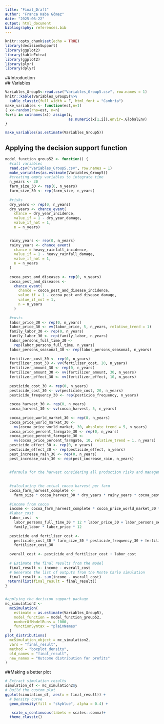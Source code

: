 ```yaml
---
title: "Final_Draft"
author: "Franca Kaba Gómez"
date: "2025-06-22"
output: html_document
bibliography: references.bib
---
```


```r
knitr::opts_chunk$set(echo = TRUE)
library(decisionSupport)
library(ggplot2)
library(kableExtra)
library(ggplot2)
library(plyr)
library(dplyr)
```

##Introduction  
## Variables  

```r
Variables_Group5<-read.csv("Variables_Group5.csv", row.names = 1)
knitr::kable(Variables_Group5)%>%
  kable_classic(full_width = F, html_font = "Cambria")
make_variables <- function(est,n=1)
{ x<-random(rho=est, n=n)
for(i in colnames(x)) assign(i,
                             as.numeric(x[1,i]),envir=.GlobalEnv)
}

```
```r
make_variables(as.estimate(Variables_Group5))

```

## Applying the decision support function
```r

model_function_group52 <- function() {
  #call variables
  read.csv("Variables_Group5.csv", row.names = 1)
  make_variables(as.estimate(Variables_Group5))
  #creating empty variables to integrate time
  n_years <- 30
  farm_size_30 <- rep(0, n_years)
  farm_size_30 <- rep(farm_size, n_years)
  
  #risks
  dry_years <- rep(0, n_years)
  dry_years <- chance_event(
    chance = dry_year_incidence,
    value_if = 1 - dry_year_damage,
    value_if_not = 1,
    n = n_years)

  
  rainy_years <- rep(0, n_years)
  rainy_years <- chance_event(
    chance = heavy_rainfall_incidence,
    value_if = 1 - heavy_rainfall_damage,
    value_if_not = 1,
    n = n_years
  )
  
  cocoa_pest_and_diseases <- rep(0, n_years)
  cocoa_pest_and_diseases <-
    chance_event(
      chance = cocoa_pest_and_disease_incidence,
      value_if = 1 - cocoa_pest_and_disease_damage,
      value_if_not = 1,
      n = n_years
    )
  
  #costs
  labor_price_30 <- rep(0, n_years)
  labor_price_30 <- vv(labor_price, 5, n_years, relative_trend = 1)
  family_labor_30 <- rep(0, n_years)
  family_labor_30 <- rep(family_labor, n_years)
  labor_persons_full_time_30 <-
    rep(labor_persons_full_time, n_years)
  labor_persons_seasonal_30 <- rep(labor_persons_seasonal, n_years)
  
  fertilizer_cost_30 <- rep(0, n_years)
  fertilizer_cost_30 <- vv(fertilizer_cost, 20, n_years)
  fertilizer_amount_30 <- rep(0, n_years)
  fertilizer_amount_30 <- vv(fertilizer_amount, 30, n_years)
  fertilizer_effect_30 <- vv(fertilizer_effect, 10, n_years)
  
  pesticide_cost_30 <- rep(0, n_years)
  pesticide_cost_30 <- vv(pesticide_cost, 20, n_years)
  pesticide_frequency_30 <- rep(pesticide_frequency, n_years)
  
  cocoa_harvest_30 <- rep(0, n_years)
  cocoa_harvest_30 <- vv(cocoa_harvest, 5, n_years)
  
  cocoa_price_world_market_30 <- rep(0, n_years)
  cocoa_price_world_market_30 <-
    vv(cocoa_price_world_market, 30, absolute_trend = 5, n_years)
  cocoa_price_percent_farmgate_30 <- rep(0, n_years)
  cocoa_price_percent_farmgate_30 <-
    vv(cocoa_price_percent_farmgate, 10, relative_trend = 1, n_years)
  pesticide_effect_30 <- rep(0, n_years)
  pesticide_effect_30 <- rep(pesticide_effect, n_years)
  pest_increase_rain_30 <- rep(0, n_years)
  pest_increase_rain_30 <- rep(pest_increase_rain, n_years)
  
  
  #formula for the harvest considering all production risks and management options
  
  
  #calculating the actual cocoa harvest per farm
  cocoa_farm_harvest_complete <-
    farm_size * cocoa_harvest_30 * dry_years * rainy_years * cocoa_pest_and_diseases * (pesticide_frequency_30 * 1 +
                                                                                          pesticide_effect_30) * (fertilizer_amount_30 * fertilizer_effect_30)
  #income from cocoa
  income <- cocoa_farm_harvest_complete * cocoa_price_world_market_30 * cocoa_price_percent_farmgate_30
  #labor_cost
  labor_cost  <-
    labor_persons_full_time_30 * 12 * labor_price_30 + labor_persons_seasonal_30 * 5 * labor_price_30 +
    family_labor * labor_price * 12
  
  pesticide_and_fertilizer_cost <-
    pesticide_cost_30 * farm_size_30 * pesticide_frequency_30 + fertilizer_amount_30 *
    fertilizer_cost_30
  
  overall_cost <- pesticide_and_fertilizer_cost + labor_cost
  
  # Estimate the final results from the model
  final_result <- income - overall_cost
  # Generate the list of outputs from the Monte Carlo simulation
  final_result <- sum(income - overall_cost)
 return(list(final_result = final_result))
}


#applying the decision support package
mc_simulation2 <-
  mcSimulation(
    estimate = as.estimate(Variables_Group5),
    model_function = model_function_group52,
    numberOfModelRuns = 1000,
    functionSyntax = "plainNames"
  )
plot_distributions(
  mcSimulation_object = mc_simulation2,
  vars = "final_result",
  method = "boxplot_density",
  old_names = "final_result",
  new_names = "Outcome distribution for profits"
)

```


##Making a better plot
```r
# Extract simulation results
simulation_df <- mc_simulation2$y
# Build the custom plot
ggplot(simulation_df, aes(x = final_result)) +
  # Density curve
  geom_density(fill = "skyblue", alpha = 0.4) +

   scale_x_continuous(labels = scales::comma)+
  theme_classic()
```

